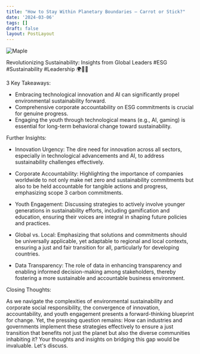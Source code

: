 ```yaml
---
title: "How to Stay Within Planetary Boundaries – Carrot or Stick?"
date: '2024-03-06'
tags: []
draft: false
layout: PostLayout
---
```


<div className="flex justify-center">
<div className="my-1 w-full px-2 xl:my-1 xl:w-1/2 xl:px-2">
    <img src="https://img.youtube.com/vi/BGSx2d-rpm4/0.jpg" alt="Maple" className="mx-auto h-58 w-auto" />
</div>
</div>

Revolutionizing Sustainability: Insights from Global Leaders #ESG #Sustainability #Leadership 🌍🔋🍃

3 Key Takeaways:

- Embracing technological innovation and AI can significantly propel environmental sustainability forward.
- Comprehensive corporate accountability on ESG commitments is crucial for genuine progress.
- Engaging the youth through technological means (e.g., AI, gaming) is essential for long-term behavioral change toward sustainability.

Further Insights:

- Innovation Urgency: The dire need for innovation across all sectors, especially in technological advancements and AI, to address sustainability challenges effectively.

- Corporate Accountability: Highlighting the importance of companies worldwide to not only make net zero and sustainability commitments but also to be held accountable for tangible actions and progress, emphasizing scope 3 carbon commitments.

- Youth Engagement: Discussing strategies to actively involve younger generations in sustainability efforts, including gamification and education, ensuring their voices are integral in shaping future policies and practices.

- Global vs. Local: Emphasizing that solutions and commitments should be universally applicable, yet adaptable to regional and local contexts, ensuring a just and fair transition for all, particularly for developing countries.

- Data Transparency: The role of data in enhancing transparency and enabling informed decision-making among stakeholders, thereby fostering a more sustainable and accountable business environment.

Closing Thoughts:

As we navigate the complexities of environmental sustainability and corporate social responsibility, the convergence of innovation, accountability, and youth engagement presents a forward-thinking blueprint for change. Yet, the pressing question remains: How can industries and governments implement these strategies effectively to ensure a just transition that benefits not just the planet but also the diverse communities inhabiting it? Your thoughts and insights on bridging this gap would be invaluable. Let's discuss.
